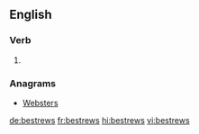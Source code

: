 ==English==

===Verb===
{{head|en|verb form}}

# {{en-third-person singular of|bestrew}}

===Anagrams===
* [[Websters#English|Websters]]

[[de:bestrews]]
[[fr:bestrews]]
[[hi:bestrews]]
[[vi:bestrews]]